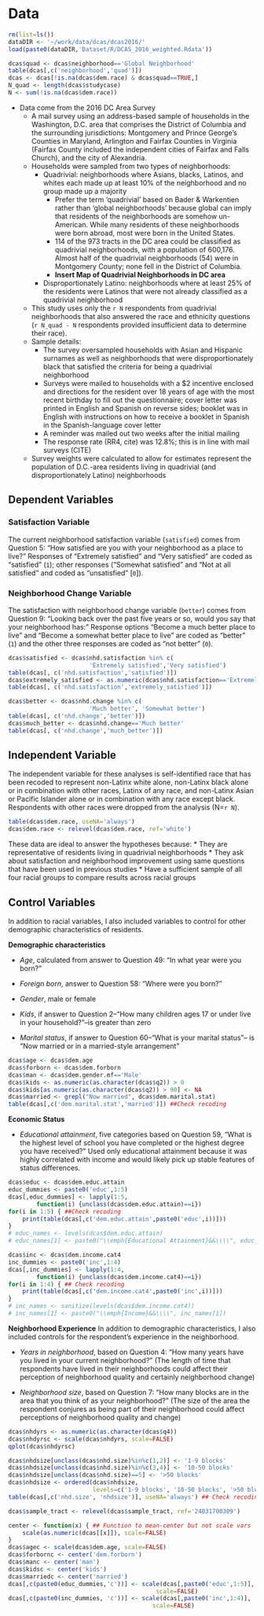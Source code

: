 # Data
```{r subset-data}
rm(list=ls())
dataDIR <- '~/work/data/dcas/dcas2016/'
load(paste0(dataDIR,'Dataset/R/DCAS_2016_weighted.Rdata'))

dcas$quad <- dcas$neighborhood=='Global Neighborhood'
table(dcas[,c('neighborhood','quad')])
dcas <- dcas[!is.na(dcas$dem.race) & dcas$quad==TRUE,]
N_quad <- length(dcas$studycase)
N <- sum(!is.na(dcas$dem.race))
```

* Data come from the 2016 DC Area Survey
    * A mail survey using an address-based sample of households in the Washington, D.C. area that comprises the District of Columbia and the surrounding jurisdictions: Montgomery and Prince George's Counties in Maryland, Arlington and Fairfax Counties in Virginia (Fairfax County included the independent cities of Fairfax and Falls Church), and the city of Alexandria. 
    * Households were sampled from two types of neighborhoods: 
        * Quadrivial: neighborhoods where Asians, blacks, Latinos, and whites each made up at least 10% of the neighborhood and no group made up a majority
            * Prefer the term 'quadrivial' based on Bader & Warkentien rather than 'global neighborhoods' because global can imply that residents of the neighborhoods are somehow un-American. While many residents of these neighborhoods were born abroad, most were born in the United States. 
            * 114 of the 973 tracts in the DC area could be classified as quadrivial neighborhoods, with a population of 600,176. Almost half of the quadrivial neighborhoods (54) were in Montgomery County; none fell in the District of Columbia.
            * **Insert Map of Quadrivial Neighborhoods in DC area**
        * Disproportionately Latino: neighborhoods where at least 25% of the residents were Latinos that were not already classified as a quadrivial neighborhood
    * This study uses only the `r N` respondents from quadrivial neighborhoods that also answered the race and ethnicity questions (`r N_quad - N` respondents provided insufficient data to determine their race).
    * Sample details:
        * The survey oversampled households with Asian and Hispanic surnames as well as neighborhoods that were disproportionately black that satisfied the criteria for being a quadrivial neighborhood
        * Surveys were mailed to households with a $2 incentive enclosed and directions for the resident over 18 years of age with the most recent birthday to fill out the questionnaire; cover letter was printed in English and Spanish on reverse sides; booklet was in English with instructions on how to receive a booklet in Spanish in the Spanish-language cover letter
        * A reminder was mailed out two weeks after the initial mailing
        * The response rate (RR4, cite) was 12.8%; this is in line with mail surveys (CITE)
    * Survey weights were calculated to allow for estimates represent the population of D.C.-area residents living in quadrivial (and disproportionately Latino) neighborhoods

## Dependent Variables
### Satisfaction Variable
The current neighborhood satisfaction variable (`satisfied`) comes from Question 5: "How satisfied are you with your neighborhood as a place to live?" Responses of "Extremely satisfied" and "Very satisfied" are coded as "satisfied" (`1`); other responses ("Somewhat satisfied" and "Not at all satisfied" and coded as "unsatisfied" [`0`]). 

### Neighborhood Change Variable
The satisfaction with neighborhood change variable (`better`) comes from Question 9: "Looking back over the past five years or so, would you say that your neighborhood has:" Response options "Become a much better place to live" and "Become a somewhat better place to live" are coded as "better" (`1`) and the other three responses are coded as "not better" (`0`). 

```{r dependent-variables}
dcas$satisfied <- dcas$nhd.satisfaction %in% c(
                       'Extremely satisfied','Very satisfied')
table(dcas[, c('nhd.satisfaction','satisfied')])
dcas$extremely_satisfied <- as.numeric(dcas$nhd.satisfaction=='Extremely satisfied')
table(dcas[, c('nhd.satisfaction','extremely_satisfied')])

dcas$better <- dcas$nhd.change %in% c(
                       'Much better', 'Somewhat better')
table(dcas[, c('nhd.change','better')])
dcas$much_better <- dcas$nhd.change=='Much better'
table(dcas[, c('nhd.change','much_better')])
```



<!-- ## Preferences for Other Communities
```{r rename-commvars}
## Change names to have search dimension first and commname second
## Help on regex part: https://stackoverflow.com/questions/952275/regex-group-capture-in-r-with-multiple-capture-groups
search.vars <- grep('nhd\\.srch.+\\.', names(dcas), value=TRUE)
new_search_matches <- regmatches(
    search.vars, regexec('nhd\\.srch\\.(.+)\\.(.+)$', search.vars))
new_search_names <- sapply(new_search_matches, function(x){
    paste(rev(x[2:3]), collapse='_')})
names(dcas)[names(dcas)%in%search.vars] <- new_search_names

# dcas$consider_num <- rowSums(dcas[grep('^cons_', names(dcas))])
# dcas$consider_any <- dcas$consider_num > 0
# dcas$notconsider_num <- rowSums(dcas[grep('^nc_', names(dcas))])
# dcas$notconsider_any <- dcas$notconsider_num >0
```
-->

## Independent Variable
The independent variable for these analyses is self-identified race that has been recoded to represent non-Latinx white alone, non-Latinx black alone or in combination with other races, Latinx of any race, and non-Latinx Asian or Pacific Islander alone or in combination with any race except black. Respondents with other races were dropped from the analysis (N=`r N`). 

```{r independent-variables}
table(dcas$dem.race, useNA='always')
dcas$dem.race <- relevel(dcas$dem.race, ref='white')
```

These data are ideal to answer the hypotheses because:
    * They are representative of residents living in quadrivial neighborhoods
    * They ask about satisfaction and neighborhood improvement using same questions that have been used in previous studies
    * Have a sufficient sample of all four racial groups to compare results across racial groups


## Control Variables
In addition to racial variables, I also included variables to control for other demographic characteristics of residents. 

**Demographic characteristics**

* *Age*, calculated from answer to Question 49: "In what year were you born?"

* *Foreign born*, answer to Question 58: "Where were you born?"

* *Gender*, male or female

* *Kids*, if answer to Question 2--"How many children ages 17 or under live in your household?"--is greater than zero

* *Marital status*, if answer to Question 60--"What is your marital status"-- is "Now married or in a married-style arrangement"

```{r demographic-variables}

dcas$age <- dcas$dem.age
dcas$forborn <- dcas$dem.forborn
dcas$man <- dcas$dem.gender.mf=='Male'
dcas$kids <- as.numeric(as.character(dcas$q2)) > 0
dcas$kids[as.numeric(as.character(dcas$q2)) > 90] <- NA
dcas$married <- grepl("Now married", dcas$dem.marital.stat)
table(dcas[,c('dem.marital.stat','married')]) ##Check recoding
```
**Economic Status**

* *Educational attainment*, five categories based on Question 59, "What is the highest level of school you have completed or the highest degree you have received?" Used only educational attainment because it was highly correlated with income and would likely pick up stable features of status differences.

<!-- * *Income*, four categories based on Question 64, "Last year, that is in 2015, what was your total family income from all sources before taxes?" -->

```{r economic-variables}
dcas$educ <- dcas$dem.educ.attain
educ_dummies <- paste0('educ',1:5)
dcas[,educ_dummies] <- lapply(1:5,
        function(i) {unclass(dcas$dem.educ.attain)==i})
for(i in 1:5) { ##Check recoding
    print(table(dcas[,c('dem.educ.attain',paste0('educ',i))]))
}
# educ_names <- levels(dcas$dem.educ.attain)
# educ_names[1] <- paste0("\\emph{Educational Attainment}&&\\\\", educ_names[1])

dcas$inc <- dcas$dem.income.cat4
inc_dummies <- paste0('inc',1:4)
dcas[,inc_dummies] <- lapply(1:4,
        function(i) {unclass(dcas$dem.income.cat4)==i})
for(i in 1:4) { ## Check recoding
    print(table(dcas[,c('dem.income.cat4',paste0('inc',i))]))
}
# inc_names <- sanitize(levels(dcas$dem.income.cat4))
# inc_names[1] <- paste0("\\emph{Income}&&\\\\", inc_names[1])
```

**Neighborhood Experience**
In addition to demographic characteristics, I also included controls for the respondent's experience in the neighborhood. 

* *Years in neighborhood*, based on Question 4: "How many years have you lived in your current neighborhood?" (The length of time that respondents have lived in their neighborhoods could affect their perception of neighborhood quality and certainly neighborhood change)

* *Neighborhood size*, based on Question 7: "How many blocks are in the area that you think of as your neighborhood?" (The size of the area the respondent conjures as being part of their neighborhood could affect perceptions of neighborhood quality and change)

```{r nhood-variables}
dcas$nhdyrs <- as.numeric(as.character(dcas$q4))
dcas$nhdyrsc <- scale(dcas$nhdyrs, scale=FALSE)
qplot(dcas$nhdyrsc)

dcas$nhdsize[unclass(dcas$nhd.size)%in%c(1,2)] <- '1-9 blocks'
dcas$nhdsize[unclass(dcas$nhd.size)%in%c(3,4)] <- '10-50 blocks'
dcas$nhdsize[unclass(dcas$nhd.size)==5] <- '>50 blocks'
dcas$nhdsize <- ordered(dcas$nhdsize, 
                        levels=c('1-9 blocks', '10-50 blocks', '>50 blocks'))
table(dcas[,c('nhd.size', 'nhdsize')], useNA='always') ## Check recoding
```


```{r create-fixed-effects}
dcas$sample_tract <- relevel(dcas$sample_tract, ref='24031700309')
```

<!--
**Centered Variables**

Create grand-mean centered variables.
-->
```{r centering}
center <- function(x) { ## Function to mean-center but not scale vars
    scale(as.numeric(dcas[[x]]), scale=FALSE)
}
dcas$agec <- scale(dcas$dem.age, scale=FALSE)
dcas$forbornc <- center('dem.forborn')
dcas$manc <- center('man')
dcas$kidsc <- center('kids')
dcas$marriedc <- center('married')
dcas[,c(paste0(educ_dummies,'c'))] <- scale(dcas[,paste0('educ',1:5)], 
                                          scale=FALSE)
dcas[,c(paste0(inc_dummies, 'c'))] <- scale(dcas[,paste0('inc',1:4)],
                                         scale=FALSE)
```
